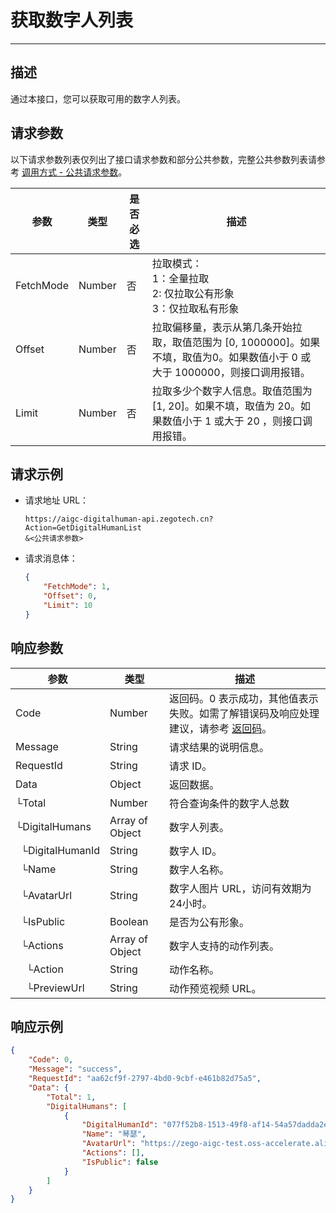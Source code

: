 
# 获取数字人列表

---

##  描述

通过本接口，您可以获取可用的数字人列表。

<PostPrototype link="https://aigc-digitalhuman-api.zegotech.cn?Action=GetDigitalHumanList" />

## 请求参数

以下请求参数列表仅列出了接口请求参数和部分公共参数，完整公共参数列表请参考 [调用方式 - 公共请求参数](./../Accessing%20Server%20APIs.mdx#公共请求参数)。

| 参数               | 类型   | 是否必选 | 描述             |
|------------------|------|------|-------------------------|
| FetchMode      | Number | 否    | 拉取模式：<br/>1：全量拉取 <br/>2: 仅拉取公有形象<br/>3：仅拉取私有形象      |
| Offset         | Number | 否    | 拉取偏移量，表示从第几条开始拉取，取值范围为 [0, 1000000]。如果不填，取值为0。如果数值小于 0 或大于 1000000，则接口调用报错。|
| Limit          | Number | 否    | 拉取多少个数字人信息。取值范围为 [1, 20]。如果不填，取值为 20。如果数值小于 1 或大于 20 ，则接口调用报错。 |


## 请求示例

- 请求地址 URL：

    ```https
    https://aigc-digitalhuman-api.zegotech.cn?Action=GetDigitalHumanList
    &<公共请求参数>
    ```

- 请求消息体：

    ```json
    {
        "FetchMode": 1,
        "Offset": 0,
        "Limit": 10
    }
    ```

## 响应参数

| 参数 | 类型 | 描述 |
|------|------|------|
| Code | Number | 返回码。0 表示成功，其他值表示失败。如需了解错误码及响应处理建议，请参考 [返回码](./../Return%20codes.mdx)。 |
| Message | String | 请求结果的说明信息。 |
| RequestId | String | 请求 ID。 |
| Data | Object | 返回数据。 |
| └Total | Number | 符合查询条件的数字人总数|
| └DigitalHumans | Array of Object | 数字人列表。|
| &nbsp;&nbsp;└DigitalHumanId      | String       | 数字人 ID。 |
| &nbsp;&nbsp;└Name | String | 数字人名称。 |
| &nbsp;&nbsp;└AvatarUrl | String | 数字人图片 URL，访问有效期为24小时。 |
| &nbsp;&nbsp;└IsPublic | Boolean | 是否为公有形象。 |
| &nbsp;&nbsp;└Actions | Array of Object | 数字人支持的动作列表。 |
| &nbsp;&nbsp;&nbsp;&nbsp;└Action | String | 动作名称。 |
| &nbsp;&nbsp;&nbsp;&nbsp;└PreviewUrl | String | 动作预览视频 URL。 |


## 响应示例

```json
{
    "Code": 0,
    "Message": "success",
    "RequestId": "aa62cf9f-2797-4bd0-9cbf-e461b82d75a5",
    "Data": {
        "Total": 1,
        "DigitalHumans": [
            {
                "DigitalHumanId": "077f52b8-1513-49f8-af14-54a57dadda2e",
                "Name": "琴瑟",
                "AvatarUrl": "https://zego-aigc-test.oss-accelerate.aliyuncs.com/train-video%2F20240912%2F94900585-8ae5-4e29-97ec-931c31c0459a.png?Expires=1750300688&OSSAccessKeyId=LTAI5tGqv9rje9rHtTDWyDXo&Signature=hAwFd9sYAyXMeHgchDKYtWOzSPU%3D&response-content-disposition=attachment%3B%20filename%3Dtrain-video%2F20240912%2F94900585-8ae5-4e29-97ec-931c31c0459a.png",
                "Actions": [],
                "IsPublic": false
            }
        ]
    }
}
```
